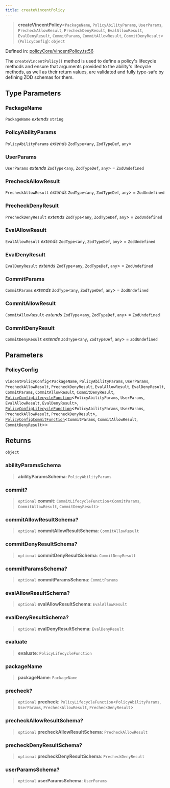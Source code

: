 ```yaml
---
title: createVincentPolicy
---
```


> **createVincentPolicy**\<`PackageName`, `PolicyAbilityParams`, `UserParams`, `PrecheckAllowResult`, `PrecheckDenyResult`, `EvalAllowResult`, `EvalDenyResult`, `CommitParams`, `CommitAllowResult`, `CommitDenyResult`\>(`PolicyConfig`): `object`

Defined in: [policyCore/vincentPolicy.ts:56](https://github.com/LIT-Protocol/Vincent/blob/59bbcc58961d006596c8c80671cc1200f69f2946/packages/libs/ability-sdk/src/lib/policyCore/vincentPolicy.ts#L56)

The `createVincentPolicy()` method is used to define a policy's lifecycle methods and ensure that arguments provided to the ability's
lifecycle methods, as well as their return values, are validated and fully type-safe by defining ZOD schemas for them.

## Type Parameters

### PackageName

`PackageName` *extends* `string`

### PolicyAbilityParams

`PolicyAbilityParams` *extends* `ZodType`\<`any`, `ZodTypeDef`, `any`\>

### UserParams

`UserParams` *extends* `ZodType`\<`any`, `ZodTypeDef`, `any`\> = `ZodUndefined`

### PrecheckAllowResult

`PrecheckAllowResult` *extends* `ZodType`\<`any`, `ZodTypeDef`, `any`\> = `ZodUndefined`

### PrecheckDenyResult

`PrecheckDenyResult` *extends* `ZodType`\<`any`, `ZodTypeDef`, `any`\> = `ZodUndefined`

### EvalAllowResult

`EvalAllowResult` *extends* `ZodType`\<`any`, `ZodTypeDef`, `any`\> = `ZodUndefined`

### EvalDenyResult

`EvalDenyResult` *extends* `ZodType`\<`any`, `ZodTypeDef`, `any`\> = `ZodUndefined`

### CommitParams

`CommitParams` *extends* `ZodType`\<`any`, `ZodTypeDef`, `any`\> = `ZodUndefined`

### CommitAllowResult

`CommitAllowResult` *extends* `ZodType`\<`any`, `ZodTypeDef`, `any`\> = `ZodUndefined`

### CommitDenyResult

`CommitDenyResult` *extends* `ZodType`\<`any`, `ZodTypeDef`, `any`\> = `ZodUndefined`

## Parameters

### PolicyConfig

`VincentPolicyConfig`\<`PackageName`, `PolicyAbilityParams`, `UserParams`, `PrecheckAllowResult`, `PrecheckDenyResult`, `EvalAllowResult`, `EvalDenyResult`, `CommitParams`, `CommitAllowResult`, `CommitDenyResult`, [`PolicyConfigLifecycleFunction`](/api-reference/ability-sdk/type-aliases/PolicyConfigLifecycleFunction)\<`PolicyAbilityParams`, `UserParams`, `EvalAllowResult`, `EvalDenyResult`\>, [`PolicyConfigLifecycleFunction`](/api-reference/ability-sdk/type-aliases/PolicyConfigLifecycleFunction)\<`PolicyAbilityParams`, `UserParams`, `PrecheckAllowResult`, `PrecheckDenyResult`\>, [`PolicyConfigCommitFunction`](/api-reference/ability-sdk/type-aliases/PolicyConfigCommitFunction)\<`CommitParams`, `CommitAllowResult`, `CommitDenyResult`\>\>

## Returns

`object`

### abilityParamsSchema

> **abilityParamsSchema**: `PolicyAbilityParams`

### commit?

> `optional` **commit**: `CommitLifecycleFunction`\<`CommitParams`, `CommitAllowResult`, `CommitDenyResult`\>

### commitAllowResultSchema?

> `optional` **commitAllowResultSchema**: `CommitAllowResult`

### commitDenyResultSchema?

> `optional` **commitDenyResultSchema**: `CommitDenyResult`

### commitParamsSchema?

> `optional` **commitParamsSchema**: `CommitParams`

### evalAllowResultSchema?

> `optional` **evalAllowResultSchema**: `EvalAllowResult`

### evalDenyResultSchema?

> `optional` **evalDenyResultSchema**: `EvalDenyResult`

### evaluate

> **evaluate**: `PolicyLifecycleFunction`

### packageName

> **packageName**: `PackageName`

### precheck?

> `optional` **precheck**: `PolicyLifecycleFunction`\<`PolicyAbilityParams`, `UserParams`, `PrecheckAllowResult`, `PrecheckDenyResult`\>

### precheckAllowResultSchema?

> `optional` **precheckAllowResultSchema**: `PrecheckAllowResult`

### precheckDenyResultSchema?

> `optional` **precheckDenyResultSchema**: `PrecheckDenyResult`

### userParamsSchema?

> `optional` **userParamsSchema**: `UserParams`
